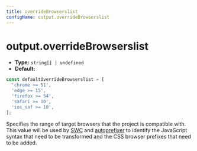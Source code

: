 ```yaml
---
title: overrideBrowserslist
configName: output.overrideBrowserslist
---
```


# output.overrideBrowserslist

- **Type:** `string[] | undefined`
- **Default:**

```ts
const defaultOverrideBrowserslist = [
  'chrome >= 51',
  'edge >= 15',
  'firefox >= 54',
  'safari >= 10',
  'ios_saf >= 10',
];
```

Specifies the range of target browsers that the project is compatible with. This value will be used by [SWC](https://github.com/swc-project/swc) and [autoprefixer](https://github.com/postcss/autoprefixer) to identify the JavaScript syntax that need to be transformed and the CSS browser prefixes that need to be added.


<RsbuildConig />
